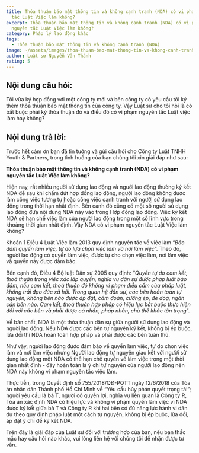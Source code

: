 ```yaml
---
title: Thỏa thuận bảo mật thông tin và không cạnh tranh (NDA) có vi phạm nguyên
  tắc Luật Việc làm không?
excerpt: Thỏa thuận bảo mật thông tin và không cạnh tranh (NDA) có vi phạm
  nguyên tắc Luật Việc làm không?
category: Pháp lý lao động khác
tags:
  - Thỏa thuận bảo mật thông tin và không cạnh tranh (NDA)
image: ~/assets/images/thoa-thuan-bao-mat-thong-tin-va-khong-canh-tranh-co-vi-pham-luat-viec-lam-khong.png
author: Luật sư Nguyễn Văn Thành
rating: 5
---
```

## Nội dung câu hỏi:

Tôi vừa ký hợp đồng với một công ty mới và bên công ty có yêu cầu tôi ký thêm thỏa thuận bảo mật thông tin của công ty. Vậy Luật sư cho tôi hỏi là có bắt buộc phải ký thỏa thuận đó và điều đó có vi phạm nguyên tắc Luật việc làm hay không?

## Nội dung trả lời:

Trước hết cảm ơn bạn đã tin tưởng và gửi câu hỏi cho Công ty Luật TNHH Youth & Partners, trong tình huống của bạn chúng tôi xin giải đáp như sau:

**Thỏa thuận bảo mật thông tin và không cạnh tranh (NDA) có vi phạm nguyên tắc Luật Việc làm không?**

Hiện nay, rất nhiều người sử dụng lao động và người lao động thường ký kết NDA để sau khi chấm dứt hợp đồng lao động, người lao động không được làm công việc tương tự hoặc công việc cạnh tranh với người sử dụng lao động trong thời hạn nhất định. Bên cạnh đó cũng có một số người sử dụng lao động đưa nội dung NDA này vào trong Hợp đồng lao động. Việc ký kết NDA sẽ hạn chế việc làm của người lao động trong một số lĩnh vực trong khoảng thời gian nhất định. Vậy NDA có vi phạm nguyên tắc Luật Việc làm không?

Khoản 1 Điều 4 Luật Việc làm 2013 quy định nguyên tắc về việc làm “*Bảo đảm quyền làm việc, tự do lựa chọn việc làm và nơi làm việc*”. Theo đó, người lao động có quyền làm việc, được tự cho chọn việc làm, nơi làm việc và quyền này được đảm bảo.

Bên cạnh đó, Điều 4 Bộ luật Dân sự 2005 quy định: “*Quyền tự do cam kết, thoả thuận trong việc xác lập quyền, nghĩa vụ dân sự được pháp luật bảo đảm, nếu cam kết, thoả thuận đó không vi phạm điều cấm của pháp luật, không trái đạo đức xã hội. Trong quan hệ dân sự, các bên hoàn toàn tự nguyện, không bên nào được áp đặt, cấm đoán, cưỡng ép, đe doạ, ngăn cản bên nào. Cam kết, thoả thuận hợp pháp có hiệu lực bắt buộc thực hiện đối với các bên và phải được cá nhân, pháp nhân, chủ thể khác tôn trọng*”.

Về bản chất, NDA là một thỏa thuận dân sự giữa người sử dụng lao động và người lao động. Nếu NDA được các bên tự nguyện ký kết, không bị ép buộc, lừa dối thì NDA hoàn toàn hợp pháp và phải được các bên tuân thủ.

Như vậy, người lao động được đảm bảo về quyền làm việc, tự do chọn việc làm và nơi làm việc nhưng Người lao động tự nguyện giao kết với người sử dụng lao động một NDA có thể hạn chế quyền về làm việc trọng một thời gian nhất định - đây hoàn toàn là ý chí tự nguyện của người lao động nên NDA này không vi phạm nguyên tắc việc làm.

Thực tiễn, trong Quyết định số 755/2018/QĐ-PQTT ngày 12/6/2018 của Tòa án nhân dân Thành phố Hồ Chí Minh về “Yêu cầu hủy phán quyết trọng tài”; người yêu cầu là bà T, người có quyền lợi, nghĩa vụ liên quan là Công ty R, Tòa án xác định NDA có hiệu lực và không vi phạm quyền làm việc vì NDA được ký kết giữa bà T và Công ty R khi hai bên có đủ năng lực hành vi dân dự theo quy định pháp luật một cách tự nguyện, không bị ép buộc, lừa dối, áp đặt ý chí để ký kết NDA.

Trên đây là giải đáp của Luật sư đối với trường hợp của bạn, nếu bạn thắc mắc hay câu hỏi nào khác, vui lòng liên hệ với chúng tôi để nhận được tư vấn.
